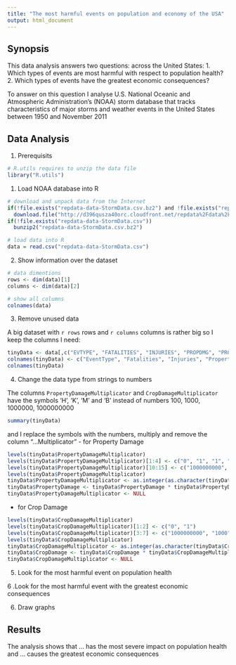 ```yaml
---
title: "The most harmful events on population and economy of the USA"
output: html_document
---
```


## Synopsis

This data analysis answers two questions: across the United States:
1. Which types of events are most harmful with respect to population health?
2. Which types of events have the greatest economic consequences?

To answer on this question I analyse U.S. National Oceanic and Atmospheric Administration's (NOAA) storm database that tracks characteristics of major storms and weather events in the United States between 1950 and November 2011

## Data Analysis

1. Prerequisits

```r
# R.utils requires to unzip the data file
library("R.utils")
```

1. Load NOAA database into R
```r
# download and unpack data from the Internet
if(!file.exists("repdata-data-StormData.csv.bz2") and !file.exists("repdata-data-StormData.csv"))
  download.file("http://d396qusza40orc.cloudfront.net/repdata%2Fdata%2FStormData.csv.bz2", destfile = "repdata-data-StormData.csv.bz2")
if(!file.exists("repdata-data-StormData.csv"))
  bunzip2("repdata-data-StormData.csv.bz2")

# load data into R
data = read.csv("repdata-data-StormData.csv")
```

2. Show information over the dataset
```r
# data dimentions
rows <- dim(data)[1]
columns <- dim(data)[2]

# show all columns
colnames(data)
```

3. Remove unused data

A big dataset with `r rows` rows and `r columns` columns is rather big so I keep the columns I need:
```r
tinyData <- data[,c("EVTYPE", "FATALITIES", "INJURIES", "PROPDMG", "PROPDMGEXP", "CROPDMG", "CROPDMGEXP")]
colnames(tinyData) <- c("EventType", "Fatalities", "Injuries", "PropertyDamage", "PropertyDamageMultiplicator", "CropDamage", "CropDamageMultiplicator")
colnames(tinyData)
```

4. Change the data type from strings to numbers

The columns `PropertyDamageMultiplicator` and `CropDamageMultiplicator` have the symbols 'H', 'K', 'M' and 'B' instead of numbers 100, 1000, 1000000, 1000000000
```r
summary(tinyData)
```

and I replace the symbols with the numbers, multiply and remove the column "...Multiplicator"
- for Property Damage
```r
levels(tinyData$PropertyDamageMultiplicator)
levels(tinyData$PropertyDamageMultiplicator)[1:4] <- c("0", "1", "1", "1")
levels(tinyData$PropertyDamageMultiplicator)[10:15] <- c("1000000000", "100", "100", "1000", "1000000", "1000000")
levels(tinyData$PropertyDamageMultiplicator)
tinyData$PropertyDamageMultiplicator <- as.integer(as.character(tinyData$PropertyDamageMultiplicator))
tinyData$PropertyDamage <- tinyData$PropertyDamage * tinyData$PropertyDamageMultiplicator
tinyData$PropertyDamageMultiplicator <- NULL
```

- for Crop Damage
```r
levels(tinyData$CropDamageMultiplicator)
levels(tinyData$CropDamageMultiplicator)[1:2] <- c("0", "1")
levels(tinyData$CropDamageMultiplicator)[3:7] <- c("1000000000", "1000", "1000", "1000000", "1000000")
levels(tinyData$CropDamageMultiplicator)
tinyData$CropDamageMultiplicator <- as.integer(as.character(tinyData$CropDamageMultiplicator))
tinyData$CropDamage <- tinyData$CropDamage * tinyData$CropDamageMultiplicator
tinyData$CropDamageMultiplicator <- NULL
```

5. Look for the most harmful event on population health

6 .Look for the most harmful event with the greatest economic consequences

6. Draw graphs

## Results

The analysis shows that ... has the most severe impact on population health and ... causes the greatest economic consequences

